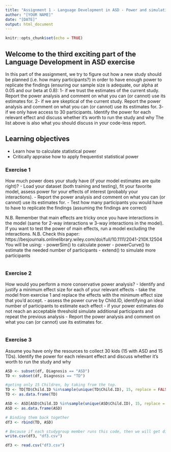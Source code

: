 ```yaml
---
title: "Assignment 1 - Language Development in ASD - Power and simulations"
author: "[YOUR NAME]"
date: "[DATE]"
output: html_document
---
```


```r
knitr::opts_chunk$set(echo = TRUE)
```

## Welcome to the third exciting part of the Language Development in ASD exercise

In this part of the assignment, we try to figure out how a new study should be planned (i.e. how many participants?) in order to have enough power to replicate the findings (ensuring our sample size is adequate, our alpha at 0.05 and our beta at 0.8):
1- if we trust the estimates of the current study. Report the power analysis and comment on what you can (or cannot) use its estimates for.
2- if we are skeptical of the current study. Report the power analysis and comment on what you can (or cannot) use its estimates for.
3- if we only have access to 30 participants. Identify the power for each relevant effect and discuss whether it's worth to run the study and why
The list above is also what you should discuss in your code-less report.


## Learning objectives

- Learn how to calculate statistical power
- Critically appraise how to apply frequentist statistical power

### Exercise 1

How much power does your study have (if your model estimates are quite right)?
- Load your dataset (both training and testing), fit your favorite model, assess power for your effects of interest (probably your interactions).
- Report the power analysis and comment on what you can (or cannot) use its estimates for.
- Test how many participants you would have to have to replicate the findings (assuming the findings are correct)

N.B. Remember that main effects are tricky once you have interactions in the model (same for 2-way interactions w 3-way interactions in the model). If you want to test the power of main effects, run a model excluding the interactions.
N.B. Check this paper: https://besjournals.onlinelibrary.wiley.com/doi/full/10.1111/2041-210X.12504
You will be using:
- powerSim() to calculate power
- powerCurve() to estimate the needed number of participants
- extend() to simulate more participants

```r

```


### Exercise 2

How would you perform a more conservative power analysis?
- Identify and justify a minimum effect size for each of your relevant effects
- take the model from exercise 1 and replace the effects with the minimum effect size that you'd accept.
- assess the power curve by Child.ID, identifying an ideal number of participants to estimate each effect
- if your power estimates do not reach an acceptable threshold simulate additional participants and repeat the previous analysis
- Report the power analysis and comment on what you can (or cannot) use its estimates for.

```r

```


### Exercise 3

Assume you have only the resources to collect 30 kids (15 with ASD and 15 TDs). Identify the power for each relevant effect and discuss whether it's worth to run the study and why

```r

ASD <- subset(df, Diagnosis == "ASD")
TD <- subset(df, Diagnosis == "TD")

#geting only 15 Children, by taking from the top.
TD <- TD[TD$Child.ID %in%sample(unique(TD$Child.ID), 15, replace = FALSE),]
TD <- as.data.frame(TD)

ASD <- ASD[ASD$Child.ID %in%sample(unique(ASD$Child.ID), 15, replace = FALSE),]
ASD <- as.data.frame(ASD)

# Binding them back together
df3 <- rbind(TD, ASD)

# Because if each studygroup member runs this code, then we will get different df's (because it is random)
write.csv(df3, "df3.csv")

df3 <- read.csv("df3.csv")
```

